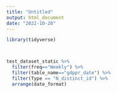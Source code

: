 ```yaml
---
title: "Untitled"
output: html_document
date: "2022-10-20"
---
```


```r
library(tidyverse)



test_dataset_static %>%
  filter(freq=="Weekly") %>%
  filter(table_name=="gdppr_date") %>%
  filter(Type == "N_distinct_id") %>%
  arrange(date_format)


```